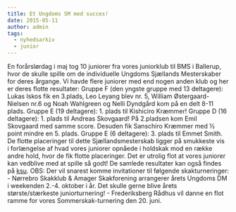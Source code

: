 ```yaml
---
title: Et Ungdoms SM med succes!
date: 2015-05-11
author: admin
tags:
  - nyhedsarkiv
  - junior
---
```


En forårslørdag i maj tog 10 juniorer fra vores juniorklub til BMS i Ballerup, hvor de skulle spille om de individuelle Ungdoms Sjællands Mesterskaber for deres årgange. Vi havde flere juniorer med end nogen anden klub og her er deres flotte resultater: Gruppe F (den yngste gruppe med 13 deltagere): Lukas Iskos fik en 3.plads, Leo Leyang blev nr. 5, William Østergaard-Nielsen nr.6 og Noah Wahlgreen og Nelli Dyndgård kom på en delt 8-11 plads. Gruppe E (19 deltagere): 1. plads til Kishiciro Kræmmer! Gruppe D (16 deltagere): 1. plads til Andreas Skovgaard! På 2.pladsen kom Emil Skovgaard med samme score. Desuden fik Sanschiro Kræmmer med ½ point mindre en 5. plads. Gruppe E (6 deltagere): 3. plads til Emmet Smith. De flotte placeringer til dette Sjællandsmesterskab ligger på smukkeste vis i forlængelse af hvad vores juniorer opnåede i holdskak mod en række andre hold, hvor de fik flotte placeringer. Det er utrolig flot at vores juniorer kan vedblive med at spille så godt! De samlede resultater kan også findes på [ksu](http://ksu.dk/nyheder/visnyhed.aspx?id=1153). OBS: Der vil snarest komme invitationer til følgende skakturneringer: - Nørrebro Skakklub & Amager Skakforening arrangerer årets Ungdoms DM i weekenden 2.-4. oktober i år. Det skulle gerne blive årets største/stærkeste juniorturnering! - Frederiksberg Rådhus vil danne en flot ramme for vores Sommerskak-turnering den 20. juni.

